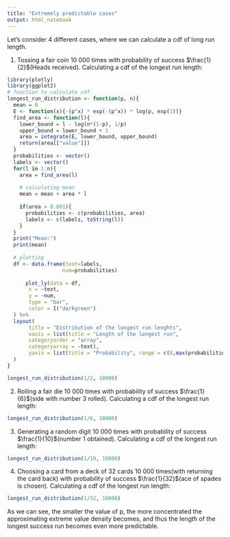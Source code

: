 ---
title: "Extremely predictable cases"
output: html_notebook
---

Let's consider 4 different cases, where we can calculate a cdf of long run length.

1. Tossing a fair coin 10 000 times with probability of success $\frac{1}{2}$(Heads received). 
Calculating a cdf of the longest run length:
```{r}
library(plotly)
library(ggplot2)
# function to calculate cdf.
longest_run_distribution <- function(p, n){
  mean = 0 
  E <- function(x){-(p^x) * exp(-(p^x)) * log(p, exp(1))}
  find_area <- function(l){
    lower_bound = l - log(n*(1-p), 1/p)
    upper_bound = lower_bound + 1
    area = integrate(E, lower_bound, upper_bound) 
    return(area[["value"]])
  }
  probabilities <- vector()
  labels <- vector()
  for(l in 1:n){
    area = find_area(l)
    
    # calculating mean
    mean = mean + area * l
    
    if(area > 0.001){
      probabilities <- c(probabilities, area)
      labels <- c(labels, toString(l))
    }
  }
  print("Mean:")
  print(mean)
  
  # plotting
  df <- data.frame(text=labels,
                  num=probabilities)
  
      plot_ly(data = df,
       x = ~text,
       y = ~num,
       type = "bar",
       color = I("darkgreen")
  ) %>%
  layout(
       title = "Distribution of the longest run lenghts",
       xaxis = list(title = "Length of the longest run",
       categoryorder = "array",
       categoryarray = ~text),
       yaxis = list(title = "Probability", range = c(0,max(probabilities)))
  )
}

longest_run_distribution(1/2, 10000)
```
2. Rolling a fair die 10 000 times with probability of success $\frac{1}{6}$(side with number 3 rolled). 
Calculating a cdf of the longest run length:
```{r}
longest_run_distribution(1/6, 10000)
```
3. Generating a random digit 10 000 times with probability of success $\frac{1}{10}$(number 1 obtained). 
Calculating a cdf of the longest run length:
```{r}
longest_run_distribution(1/10, 10000)
```
4. Choosing a card from a deck of 32 cards 10 000 times(with returning the card back) with probability of success $\frac{1}{32}$(ace of spades is chosen). 
Calculating a cdf of the longest run length:
```{r}
longest_run_distribution(1/32, 10000)
```
As we can see, the smaller the value of p, the more concentrated the approximating extreme value
density becomes, and thus the length of the longest success run becomes even more
predictable.
